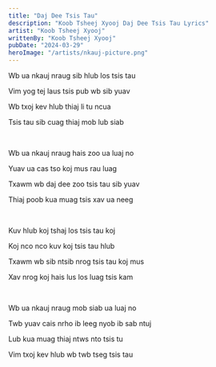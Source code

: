 ```yaml
---
title: "Daj Dee Tsis Tau"
description: "Koob Tsheej Xyooj Daj Dee Tsis Tau Lyrics"
artist: "Koob Tsheej Xyooj"
writtenBy: "Koob Tsheej Xyooj"
pubDate: "2024-03-29"
heroImage: "/artists/nkauj-picture.png"
---
```


Wb ua nkauj nraug sib hlub los tsis tau

Vim yog tej laus tsis pub wb sib yuav

Wb txoj kev hlub thiaj li tu ncua

Tsis tau sib cuag thiaj mob lub siab

<br />

Wb ua nkauj nraug hais zoo ua luaj no

Yuav ua cas tso koj mus rau luag

Txawm wb daj dee zoo tsis tau sib yuav

Thiaj poob kua muag tsis xav ua neeg

<br />

Kuv hlub koj tshaj los tsis tau koj

Koj nco nco kuv koj tsis tau hlub

Txawm wb sib ntsib nrog tsis tau koj mus

Xav nrog koj hais lus los luag tsis kam

<br />

Wb ua nkauj nraug mob siab ua luaj no

Twb yuav cais nrho ib leeg nyob ib sab ntuj

Lub kua muag thiaj ntws nto tsis tu

Vim txoj kev hlub wb twb tseg tsis tau

